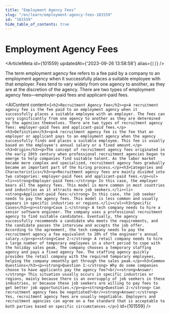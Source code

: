 ```yaml
---
title: "Employment Agency Fees"
slug: "/en/learn/employment-agency-fees-101559"
id: "101559"
hide_table_of_contents: true
---
```



# Employment Agency Fees

<ArticleMeta id={101559} updatedAt={'2023-09-26 13:58:58'} alias={`[]`} />
<div className='border-solid border-b border-t-0 my-4 border-[var(--ifm-color-gray-300)]' />

The term employment agency fee refers to a fee paid by a company to an employment agency when it successfully places a suitable employee with that employer. Fees tend to vary widely from one agency to another, as they are at the discretion of the agency. There are two types of employment agency fees—employer-paid fees and applicant-paid fees.

<AIContent content={`<h2>Recruitment Agency Fee</h2><p>A recruitment agency fee is the fee paid to an employment agency when it successfully places a suitable employee with an employer. The fees can vary significantly from one agency to another as they are determined by the agencies themselves. There are two types of recruitment agency fees: employer-paid fees and applicant-paid fees.</p><h3>Definition</h3><p>A recruitment agency fee is the fee that an employer or applicant pays to an employment agency when the agency successfully finds and places a suitable employee. This fee is usually based on the employee's annual salary or a fixed amount.</p><h3>Origin</h3><p>The concept of recruitment agency fees originated in the early 20th century when professional recruitment agencies began to emerge to help companies find suitable talent. As the labor market became more complex and specialized, recruitment agency fees gradually became an important part of the hiring process.</p><h3>Categories and Characteristics</h3><p>Recruitment agency fees are mainly divided into two categories: employer-paid fees and applicant-paid fees.</p><ul><li><strong>Employer-paid fees:</strong> In this case, the employer bears all the agency fees. This model is more common in most countries and industries as it attracts more job seekers.</li><li><strong>Applicant-paid fees:</strong> In this case, the job seeker needs to pay the agency fees. This model is less common and usually appears in specific industries or regions.</li></ul><h3>Specific Cases</h3><p><strong>Case 1:</strong> A tech company needs to hire a senior software engineer. The company uses a professional recruitment agency to find suitable candidates. Eventually, the agency successfully recommends a candidate who meets the requirements, and the candidate passes the interview and accepts the job offer. According to the agreement, the tech company needs to pay the recruitment agency a fee equivalent to 20% of the engineer's annual salary.</p><p><strong>Case 2:</strong> A retail company needs to hire a large number of temporary employees in a short period to cope with the holiday sales peak. The company chooses a temporary staffing agency and pays a fixed agency fee. The staffing agency quickly provides the retail company with the required temporary employees, helping the company smoothly get through the sales peak.</p><h3>Common Questions</h3><p><strong>Question 1:</strong> Why do some companies choose to have applicants pay the agency fee?<br/><strong>Answer:</strong> This situation usually occurs in specific industries or regions, mainly because there is an oversupply of job seekers in these industries, or because these job seekers are willing to pay fees to get better job opportunities.</p><p><strong>Question 2:</strong> Can recruitment agency fees be negotiated?<br/><strong>Answer:</strong> Yes, recruitment agency fees are usually negotiable. Employers and recruitment agencies can agree on a fee standard that is acceptable to both parties based on specific circumstances.</p>`} id={101559} />

